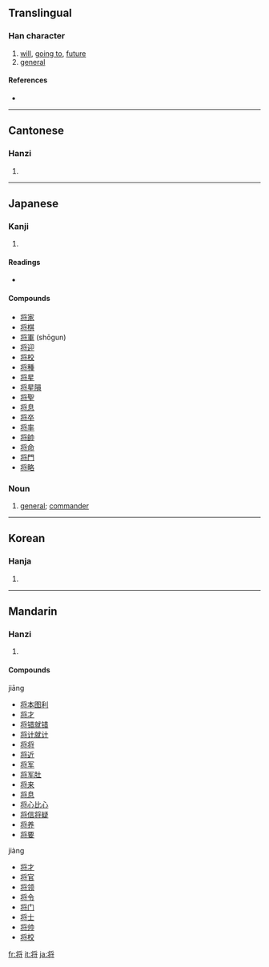 {{see|將}}
==Translingual==

===Han character===
{{Han char|rn=41|rad=寸|as=06|asj=07|sn=9|snj=10|four=|canj=中一弓戈戈 (LMNII)}}

# [[will]], [[going to]], [[future]]
# [[general]]

====References====
* {{Han ref|kx=0294.111|dkj=07437|hdz=42375.010|uh=5C06|ud=23558}}

----

==Cantonese==

===Hanzi===
{{yue-hanzi|jyut=|y=jeung1, jeung3}}

# {{defn|Cantonese}}

----

==Japanese==

===Kanji===
{{ja-kanji|grade=6|rs=寸07}}

# {{defn|Japanese}}

====Readings====
* {{ja-readings|on=[[しょう]] (shō), [[そう]] (sō)|kun=[[ひきいる]] (hikiiru), [[もって]] (motte), [[まさに]] (masani)}}

====Compounds====
* [[将家]]
* [[将棋]]
* [[将軍]] (shōgun)
* [[将迎]]
* [[将校]]
* [[将種]]
* [[将星]]
* [[将星隕]]
* [[将聖]]
* [[将息]]
* [[将卒]]
* [[将率]]
* [[将帥]]
* [[将命]]
* [[将門]]
* [[将略]]

===Noun===
{{ja-noun|k|hira=しょう|rom=shō}}

# [[general]]; [[commander]]

----

==Korean==

===Hanja===
{{ko-hanja|hangeul=[[장]]|rv=jang|mr=chang}}

# {{defn|Korean}}

----

==Mandarin==

===Hanzi===
{{cmn-hanzi|tra=將|pin=[[jiāng]] ([[jiang1]]), [[jiàng]] ([[jiang4]]), [[qiāng]] ([[qiang1]])|wg=chiang<sup>1</sup>}}

# {{defn|Mandarin}}

====Compounds====
jiāng
* [[将本图利]]
* [[将才]]
* [[将错就错]]
* [[将计就计]]
* [[将将]]
* [[将近]]
* [[将军]]
* [[将军肚]]
* [[将来]]
* [[将息]]
* [[将心比心]]
* [[将信将疑]]
* [[将养]]
* [[将要]]
jiàng
* [[将才]]
* [[将官]]
* [[将领]]
* [[将令]]
* [[将门]]
* [[将士]]
* [[将帅]]
* [[将校]]

[[fr:将]]
[[it:将]]
[[ja:将]]